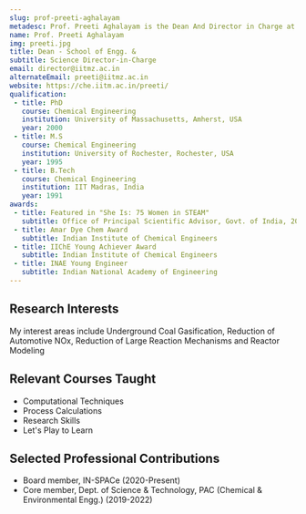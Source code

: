 ```yaml
---
slug: prof-preeti-aghalayam
metadesc: Prof. Preeti Aghalayam is the Dean And Director in Charge at IIT Madras Zanzibar Campus. Learn More.
name: Prof. Preeti Aghalayam
img: preeti.jpg
title: Dean - School of Engg. &
subtitle: Science Director-in-Charge
email: director@iitmz.ac.in
alternateEmail: preeti@iitmz.ac.in
website: https://che.iitm.ac.in/preeti/
qualification:
 - title: PhD
   course: Chemical Engineering
   institution: University of Massachusetts, Amherst, USA
   year: 2000
 - title: M.S
   course: Chemical Engineering
   institution: University of Rochester, Rochester, USA
   year: 1995
 - title: B.Tech
   course: Chemical Engineering
   institution: IIT Madras, India
   year: 1991
awards:
 - title: Featured in "She Is: 75 Women in STEAM"
   subtitle: Office of Principal Scientific Advisor, Govt. of India, 2022
 - title: Amar Dye Chem Award
   subtitle: Indian Institute of Chemical Engineers
 - title: IIChE Young Achiever Award
   subtitle: Indian Institute of Chemical Engineers
 - title: INAE Young Engineer
   subtitle: Indian National Academy of Engineering
---
```


<section>
    <h2>Research Interests</h2>
    <p>
        My interest areas include Underground Coal Gasification, Reduction of Automotive NOx, Reduction of Large Reaction Mechanisms and Reactor Modeling
    </p>
</section>

<section>
    <h2>Relevant Courses Taught</h2>
    <ul>
        <li>Computational Techniques</li>
        <li>Process Calculations</li>
        <li>Research Skills</li>
        <li>Let's Play to Learn</li>
    </ul>
</section>

<Papers>
    <Paper
        title="Unravelling the role of metal-metal oxide interfaces of Cu/ZnO/ZrO2/Al2O3 catalyst for methanol synthesis from CO2: Insights from experiments and DFT-based microkinetic modeling"
        authors={["Dharmalingam, B C", "V, A Koushik", "Mureddu, M", "Atzori, L", "Lai, S", "Pettinau, A", "Kaisare, N S", "Aghalayam, P", "Varghese, J J"]}
        publisher="Applied Catalysis B: Environmental, 332"
        year="2023"
    />
    <Paper
        title="Optimizing the synthesis of Ag/γ-Al2O3 for selective reduction of NOx with C3H6: Experiments and modelling"
        authors={["Kummari, S K", "Yedala, N", "Selvam, P", "Kaisare, N S", "Aghalayam, P"]}
        publisher="Canadian Journal of Chemical Engineering"
        year="2023"
    />
    <Paper
        title="A methodology for structure dependent global kinetic models: Application to the selective catalytic reduction of NO by hydrocarbons"
        authors={["Yedala, N", "Aghalayam, P"]}
        publisher="Chemical Engineering Research and Design, 181"
        year="2022"
    />
    <Paper
        title="Low-temperature NH3-SCR of NO over robust RuNi/Al-SBA-15 catalysts: Effect of Ru loading"
        authors={["Perumal, S K", "Kaisare, N", "Kummari, S K", "Aghalayam, P"]}
        publisher="Journal of Environmental Chemical Engineering, 10 (5)"
        year="2022"
    />
</Papers>

<Books>
    <Book
        title="Mathematical Modeling for Underground Coal Gasification"
        cover="/mathematical-modeling-coal-gasification.jpg"
        publisher="Momentum Press"
        year="2017"
    />
</Books>

<section>
    <h2>Selected Professional Contributions</h2>
    <ul>
        <li>Board member, IN-SPACe (2020-Present)</li>
        <li>Core member, Dept. of Science & Technology, PAC (Chemical & Environmental Engg.) (2019-2022)</li>
    </ul>
</section>
